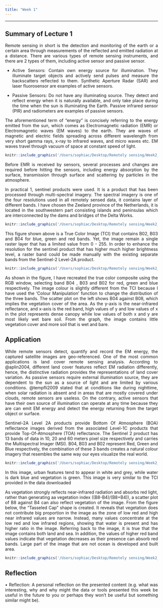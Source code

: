 ```yaml
---
title: "Week 1"
---
```


<div style="text-align: justify">

------------------------------------------------------------------------

## Summary of Lecture 1

Remote sensing in short is the detection and monitoring of the earth or a certain area through measurements of the reflected and emitted radiation at a distance. There are various types of remote sensing instruments, and there are 2 types of them, including active sensor and passive sensor.

-   Active Sensors: Contain own energy source for illumination. They illuminate target objects and actively send pulses and measure the backscatters reflected to them. Synthetic Aperture Radar (SAR) and laser fluorosensor are examples of active sensors.

-   Passive Sensors: Do not have any illuminating source. They detect and reflect energy when it is naturally available, and only take place during the time when the sun is illuminating the Earth. Passive infrared sensor (PIR) and radiometers are examples of passive sensors.

The aforementioned term of "energy" is concisely referring to the energy emitted from the sun, which comes as Electromagnetic radiation (EMR) or Electromagnetic waves (EM waves) to the earth. They are waves of magnetic and electric fields spreading across different wavelength from very short gamma rays, x-ray to infrared waves, and micro waves etc. EM waves travel through vacuum of space at constant speed of light.

```r
knitr::include_graphics('/Users/sophiac/Desktop/Remotely sensing/Week2_quarto/Week2_Quarto/figures/electromagnetic spectrum.png')
```

Before EMR is received by sensors, several processes and changes are required before hitting the sensors, including energy absorption by the surface, transmission through surface and scattering by particles in the atmosphere.

In practical 1, sentinel products were used. It is a product that has been processed through multi-spectral imagery. The spectral imagery is one of the four resolutions used in all remotely sensed data, it contains layer of different bands. I have chosen the Zeeland province of the Netherlands, it is located in the southwestern part consisting islands and peninsulas which are interconnected by the dams and bridges of the Delta Works.

```r
knitr::include_graphics('/Users/sophiac/Desktop/Remotely sensing/Week2_quarto/Week2_Quarto/figures/Screenshot 2023-02-08 at 4.13.36 PM.png')
```

This figure shown above is a True Color Image (TCI) that contains B02, B03 and B04 for blue, green and red bands. Yet, the image remain a single raster layer that has a limited value from 0 - 255. In order to enhance the resolution for the sentinel product that has higher much higher brightness level, a raster band could be made manually with the existing separate bands from the Sentinel-2 Level-2A product.

```r
knitr::include_graphics('/Users/sophiac/Desktop/Remotely sensing/Week2_quarto/Week2_Quarto/figures/Screenshot 2023-02-07 at 5.14.55 PM.png')
```

As shown in the figure, I have recreated the true color composite using the RGB window, selecting band B04 , B03 and B02 for red, green and blue respectively. The image colour is slightly different from the TCI because I have used the 'Colour Manipulation' function to change the distribution of the three bands. The scatter plot on the left shows B04 against B08, which implies the vegetation cover of the area. As the y-axis is the near-infrared reflectance, and x-axis is the red band, high values of y and low values of x in the plot represents dense canopy while low values of both x and y are most likely wet bare soil. From the graph, the image contains little vegetation cover and more soil that is wet and bare.

## Application

While remote sensors detect, quantify and record the EM energy, the captured satellite images are geo-referenced. One of the most common applications is land cover remote sensing analysis. According to @aplin2004, different land cover features reflect EM radiation differently, hence, the distinctive radiation provides the representations of land cover variation. As passive sensors require external illumination source, they are dependent to the sun as a source of light and are limited by various conditions. @tempfli2009 stated that at conditions like during nighttime, when solar radiation is absent and in areas that are mostly covered under clouds, remote sensors are useless. On the contrary, active sensors that have their own source of illumination can operate at any time because they are can emit EM energy and detect the energy returning from the target object or surface.

Sentinel-2A Level 2A products provide Bottom Of Atmosphere (BOA) reflectance images derived from the associated Level-1C products that provide Top-Of-Atmosphere (TOA) reflectance. The Sentinel 2 product has 13 bands of data in 10, 20 and 60 meters pixel size respectively and carries the Multispectral Imager (MSI). B04, B03 and B02 represent Red, Green and Blue respectively, the combination of these 3 bands creates a natural colour imagery that resembles the same way our eyes visualize the real world.

```r
knitr::include_graphics('/Users/sophiac/Desktop/Remotely sensing/Week2_quarto/Week2_Quarto/figures/Screenshot 2023-02-08 at 9.10.51 PM.png')

```

In this image, urban features tend to appear in white and grey, while water is dark blue and vegetation is green. This image is very similar to the TCI provided in the data downloaded

As vegetation strongly reflects near-infrared radiation and absorbs red light, rather than generating aa vegetation index ((B8-B4)/(B8+B4)), a scatter plot of B8 against B4 can also reflect vegetation of the image. From the figure below, the "Tasseled Cap" shape is created. It reveals that vegetation does not contribute big proportion in the image as the zone of low red and high near infrared values are narrow. Instead, many values concentrate at the low red and low infrared regions, showing that water is present and has higher ratio in the image. Referring back to the image, it is true that the image contains both land and sea. In addition, the values of higher red band values indicate that vegetation decreases as their presence can absorb red bands. Large part of the image that are not ocean is developed and built area.

```r
knitr::include_graphics('/Users/sophiac/Desktop/Remotely sensing/Week2_quarto/Week2_Quarto/figures/Screenshot 2023-02-08 at 9.15.03 PM.png')
```

## Reflection

• Reflection: A personal reflection on the presented content (e.g. what was interesting, why and why might the data or tools presented this week be useful in the future to you or perhaps they won't be useful but something similar might be).
